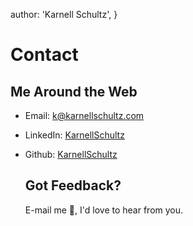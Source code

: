   author: 'Karnell Schultz',
}

# Contact

## Me Around the Web

- Email: [k@karnellschultz.com](mailto:k@KarnellSchultz.com)
- LinkedIn:
  [KarnellSchultz](https://www.linkedin.com/in/karnell-schultz-a30bb33b/)
- Github: [KarnellSchultz](https://github.com/KarnellSchultz)

  ## Got Feedback?

  E-mail me 📨, I'd love to hear from you.
